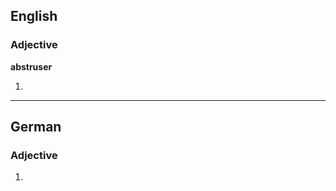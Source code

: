 ==English==

===Adjective===
'''abstruser'''
# {{comparative of|abstruse}}

----
==German==

===Adjective===
{{head|de|adjective form}}

# {{inflected form of|abstrus|lang=de}}
{{rfc-auto}}